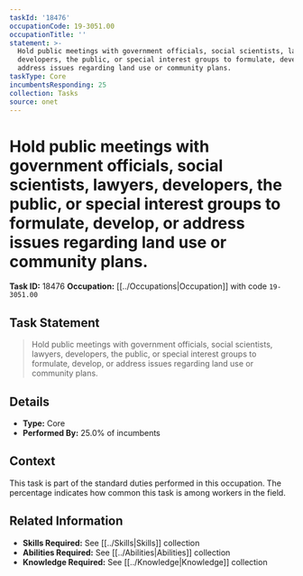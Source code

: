 ```yaml
---
taskId: '18476'
occupationCode: 19-3051.00
occupationTitle: ''
statement: >-
  Hold public meetings with government officials, social scientists, lawyers,
  developers, the public, or special interest groups to formulate, develop, or
  address issues regarding land use or community plans.
taskType: Core
incumbentsResponding: 25
collection: Tasks
source: onet
---
```

# Hold public meetings with government officials, social scientists, lawyers, developers, the public, or special interest groups to formulate, develop, or address issues regarding land use or community plans.

**Task ID:** 18476
**Occupation:** [[../Occupations|Occupation]] with code `19-3051.00`

## Task Statement

> Hold public meetings with government officials, social scientists, lawyers, developers, the public, or special interest groups to formulate, develop, or address issues regarding land use or community plans.

## Details

- **Type:** Core
- **Performed By:** 25.0% of incumbents

## Context

This task is part of the standard duties performed in this occupation. The percentage indicates how common this task is among workers in the field.

## Related Information

- **Skills Required:** See [[../Skills|Skills]] collection
- **Abilities Required:** See [[../Abilities|Abilities]] collection
- **Knowledge Required:** See [[../Knowledge|Knowledge]] collection
